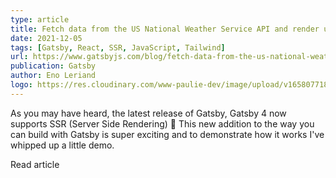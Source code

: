 ```yaml
---
type: article
title: Fetch data from the US National Weather Service API and render using SSR
date: 2021-12-05
tags: [Gatsby, React, SSR, JavaScript, Tailwind]
url: https://www.gatsbyjs.com/blog/fetch-data-from-the-us-national-weather-service-api-using-ssr
publication: Gatsby
author: Eno Leriand
logo: https://res.cloudinary.com/www-paulie-dev/image/upload/v1658077182/paulie.dev/Logos/gatsby-logo_dgbkjm.png
---
```


As you may have heard, the latest release of Gatsby, Gatsby 4 now supports SSR (Server Side Rendering) 🥳 This new
addition to the way you can build with Gatsby is super exciting and to demonstrate how it works I've whipped up a little
demo.

<MarkdownCtaLink href="https://www.gatsbyjs.com/blog/fetch-data-from-the-us-national-weather-service-api-using-ssr">
  Read article
</MarkdownCtaLink>
